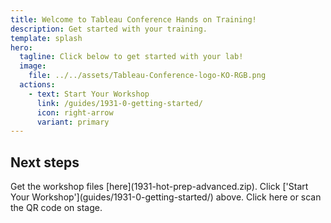 ```yaml
---
title: Welcome to Tableau Conference Hands on Training!
description: Get started with your training.
template: splash
hero:
  tagline: Click below to get started with your lab!
  image:
    file: ../../assets/Tableau-Conference-logo-KO-RGB.png
  actions:
    - text: Start Your Workshop
      link: /guides/1931-0-getting-started/
      icon: right-arrow
      variant: primary
---
```



## Next steps

<CardGrid stagger>
	<Card title="Download Files" icon="document">
		Get the workshop files [here](1931-hot-prep-advanced.zip).
	</Card>
	<Card title="Open the Manual" icon="open-book">
		Click ['Start Your Workshop'](guides/1931-0-getting-started/) above.
	</Card>
	<Card title="Fill out the workshop survey" icon="magnifier">
		Click here or scan the QR code on stage.
	</Card>
</CardGrid>
